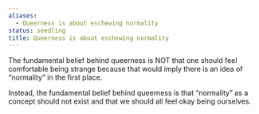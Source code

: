 ```yaml
---
aliases:
  - Queerness is about eschewing normality
status: seedling
title: Queerness is about eschewing normality
---
```

The fundamental belief behind queerness is NOT that one should feel comfortable being strange because that would imply there is an idea of “normality” in the first place.

Instead, the fundamental belief behind queerness is that “normality” as a concept should not exist and that we should all feel okay being ourselves.
